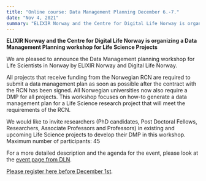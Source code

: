 ```yaml
---
title: "Online course: Data Management Planning December 6.-7."
date: "Nov 4, 2021"
summary: "ELIXIR Norway and the Centre for Digital Life Norway is organizing a Data Management Planning workshop for Life Science Projects"
---
```


**ELIXIR Norway and the Centre for Digital Life Norway is organizing a Data Management Planning workshop for Life Science Projects**

We are pleased to announce the Data Management planning workshop for Life Scientists in Norway by ELIXIR Norway and Digital Life Norway.

All projects that receive funding from the Norwegian RCN are required to submit a data management plan as soon as possible after the contract with the RCN has been signed. All Norwegian universities now also require a DMP for all projects. This workshop focuses on how-to generate a data management plan for a Life Science research project that will meet the requirements of the RCN.

We would like to invite researchers (PhD candidates, Post Doctoral Fellows, Researchers, Associate Professors and Professors) in existing and upcoming Life Science projects to develop their DMP in this workshop. Maximum number of participants: 45

For a more detailed description and the agenda for the event, please look at the [event page from DLN](https://www.digitallifenorway.org/services/data-management/events/dmp-workshop-for-life-science-03.html).

[Please register here before December 1st](https://nettskjema.no/a/229304).

